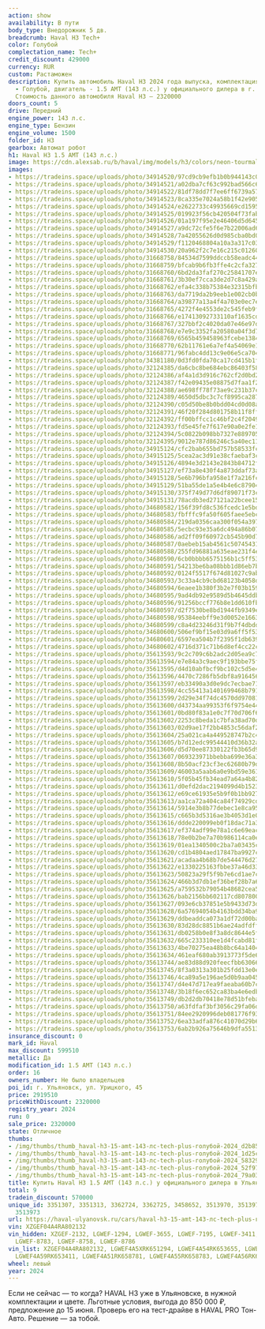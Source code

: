```yaml
---
action: show
availability: В пути
body_type: Внедорожник 5 дв.
breadcrumb: Haval H3 Tech+
color: Голубой
complectation_name: Tech+
credit_discount: 429000
currency: RUR
custom: Растаможен
description: Купить автомобиль Haval H3 2024 года выпуска, комплектация Tech+, цвет
  - Голубой, двигатель - 1.5 AMT (143 л.с.) у официального дилера в г. Ульяновск.
  Стоимость данного автомобиля Haval H3 – 2320000
doors_count: 5
drive: Передний
engine_power: 143 л.с.
engine_type: Бензин
engine_volume: 1500
folder_id: H3
gearbox: Автомат робот
h1: Haval H3 1.5 AMT (143 л.с.)
image: https://cdn.alexsab.ru/b/haval/img/models/h3/colors/neon-tourmaline.webp
images:
- https://tradeins.space/uploads/photo/34914520/97cd9cb9efb1b0b944143c0c6a6d2b85.jpg
- https://tradeins.space/uploads/photo/34914521/a02dba7cf63c992bad566c62b031d25c.jpg
- https://tradeins.space/uploads/photo/34914522/81df78dd7f7ee6ff6739a5715fe58329.jpg
- https://tradeins.space/uploads/photo/34914523/8ca335e7024a58b1f42e90568e652f97.jpg
- https://tradeins.space/uploads/photo/34914524/e2622733c49935669cd159579fa79a03.jpg
- https://tradeins.space/uploads/photo/34914525/019923f56cb420504f73fab363c7c7a7.jpg
- https://tradeins.space/uploads/photo/34914526/01a197f95e2e46406d5d64556d0c8a3b.jpg
- https://tradeins.space/uploads/photo/34914527/a9dc72cfe5f6e7b22006ad67db6078b4.jpg
- https://tradeins.space/uploads/photo/34914528/7a42055626d0d985cba0bd029787bcb6.jpg
- https://tradeins.space/uploads/photo/34914529/f1120468804a10a3a317c0305308ab7f.jpg
- https://tradeins.space/uploads/photo/34914530/20a962f2c7e16c215c0126096061d17b.jpg
- https://tradeins.space/uploads/photo/31668758/84534d7599ddccb58eadc4478ceb7442.jpg
- https://tradeins.space/uploads/photo/31668759/bfcab9b6fb3ffe4c2cfa327d87f11fd1.jpg
- https://tradeins.space/uploads/photo/31668760/6bd2da3faf270c25841707e464e11726.jpg
- https://tradeins.space/uploads/photo/31668761/3b30ef7cca3de2d7c8a429aba0a9d675.jpg
- https://tradeins.space/uploads/photo/31668762/efa4c338b75384e32315bfb1796df147.jpg
- https://tradeins.space/uploads/photo/31668763/da7719da2b9eeb1e002cb0b36461cdf6.jpg
- https://tradeins.space/uploads/photo/31668764/a39877a13a4f4a703e0ec7ef4d7aa274.jpg
- https://tradeins.space/uploads/photo/31668765/4272f4e4553de2c545feb9f8f640b45e.jpg
- https://tradeins.space/uploads/photo/31668766/e17413092733110af1635cd6e6b067ec.jpg
- https://tradeins.space/uploads/photo/31668767/327bbf2c4020da07e46e97d6e64e5a06.jpg
- https://tradeins.space/uploads/photo/31668768/e7e9c3352fa20580a04f3d721636d2cc.jpg
- https://tradeins.space/uploads/photo/31668769/6565b459458963fcebe1384b53067cfa.jpg
- https://tradeins.space/uploads/photo/31668770/62b11761e6a7ef4a54069e1c104b1bcc.jpg
- https://tradeins.space/uploads/photo/31668771/96fabc4dd13c9e06e5ca704408c632da.jpg
- https://tradeins.space/uploads/photo/34381180/0d3fd0fda70ca17cd415b1fe92f6a1b8.png
- https://tradeins.space/uploads/photo/32124385/da6cbc8be684ebc86403f58d6c07def4.jpg
- https://tradeins.space/uploads/photo/32124386/af4a1d3d916c762cf2d0bd23d6fbd364.jpg
- https://tradeins.space/uploads/photo/32124387/f42e09435e08875d7faa1f2d5f671aef.jpg
- https://tradeins.space/uploads/photo/32124388/ae698ff78f73ae9c231b37c9a399c102.jpg
- https://tradeins.space/uploads/photo/32124389/4650d5dbc3c7cf8995ca287013273f90.jpg
- https://tradeins.space/uploads/photo/32124390/c05d50be8b0bdd04cd0d08ad5eec1a7c.jpg
- https://tradeins.space/uploads/photo/32124391/46f20f284d801758b11f8fff91a80d6c.jpg
- https://tradeins.space/uploads/photo/32124392/ff00bffcc1c46bf2c4f20491d337549c.jpg
- https://tradeins.space/uploads/photo/32124393/fd5e45fe7f617e90a0e2fe1466511b80.jpg
- https://tradeins.space/uploads/photo/32124394/5c0822b098bb7327e8897058987f6010.jpg
- https://tradeins.space/uploads/photo/32124395/9012e787d86246c5a40ec11502392599.jpg
- https://tradeins.space/uploads/photo/34915124/cfc2bab655bd757b58533fc14aa12aae.jpg
- https://tradeins.space/uploads/photo/34915125/5cea2ac3d91e38cfaebaf3c1c84a733b.jpg
- https://tradeins.space/uploads/photo/34915126/4894e3d2143e2843b84712fa23922db5.jpg
- https://tradeins.space/uploads/photo/34915127/ef73a8e430f4a873ddaf73ac69dd5908.jpg
- https://tradeins.space/uploads/photo/34915128/5e6b796bfa958e1f7a216fc53a535482.jpg
- https://tradeins.space/uploads/photo/34915129/51ba55de1a5e4b4e6c879041b33589b8.jpg
- https://tradeins.space/uploads/photo/34915130/375f749d77d6df89071f73c1dfff1702.jpg
- https://tradeins.space/uploads/photo/34915131/78acdb3ed27121a22bcee152c64f1199.jpg
- https://tradeins.space/uploads/photo/34680582/156f39fd8c536fcedc1e5bdee9ad7edb.JPG
- https://tradeins.space/uploads/photo/34680583/fbfffc9fa50f605faee5ebca07b4e8f3.JPG
- https://tradeins.space/uploads/photo/34680584/219da0356caa300f054a397b82505059.JPG
- https://tradeins.space/uploads/photo/34680585/5ecbc93e35a6dc494a86b072a6e59f04.JPG
- https://tradeins.space/uploads/photo/34680586/ad2ff09f60972cb545b90d7d682d7ddc.JPG
- https://tradeins.space/uploads/photo/34680587/0aebeb15ab4561c50745431a5ce431af.JPG
- https://tradeins.space/uploads/photo/34680588/255fd96881a635eae231f4e6a7ef893d.JPG
- https://tradeins.space/uploads/photo/34680590/6cb0bbbb6575156b1c5ff53987a8bd74.jpg
- https://tradeins.space/uploads/photo/34680591/54213be6ba08bbb1d86eb7b133f11baf.jpg
- https://tradeins.space/uploads/photo/34680592/0124f5517f674d81027c9ab0a422883f.jpg
- https://tradeins.space/uploads/photo/34680593/3c33a4cb9cbd68123b4058d17fbe2f65.jpg
- https://tradeins.space/uploads/photo/34680594/6eaee1b380f3b2e7f03b15999baf190b.jpg
- https://tradeins.space/uploads/photo/34680595/9ad4db92e9589d5b4645ddbcee06474b.jpg
- https://tradeins.space/uploads/photo/34680596/91256bccf776b8e1dd610fb4e31c695a.jpg
- https://tradeins.space/uploads/photo/34680597/d2f7530be8bd1944fb9349ea51eb5145.jpg
- https://tradeins.space/uploads/photo/34680598/95384eebff9e3d0052e166383b8011ed.jpg
- https://tradeins.space/uploads/photo/34680599/c8a4d23246d31f9b7f4dbdd00fcd67d5.jpg
- https://tradeins.space/uploads/photo/34680600/506ef9bf15e03d9a6ff5f5394e8de301.jpg
- https://tradeins.space/uploads/photo/34680601/6597ea504b7f2395f1db639c01e61848.jpg
- https://tradeins.space/uploads/photo/34680602/4716d371c71b6d8ef4cc22cc98688e4e.jpg
- https://tradeins.space/uploads/photo/35613593/9c2c709c6b2adc2d05ea9c713b33343f.jpg
- https://tradeins.space/uploads/photo/35613594/e7e84a3c9aec9f193bbe75f08e2d9c0a.jpg
- https://tradeins.space/uploads/photo/35613595/d4d10abfbcf9bc102c5d5e40fa0602cd.jpg
- https://tradeins.space/uploads/photo/35613596/4470c7286fb5dbf8a9164565fabe9cf6.jpg
- https://tradeins.space/uploads/photo/35613597/eb33490a3d0e9dc7ecbae71f721aa36a.jpg
- https://tradeins.space/uploads/photo/35613598/4cc55413a1401699468b79195cb1ccbb.jpg
- https://tradeins.space/uploads/photo/35613599/2d29e34f74dc4570dd970813faaf19bc.jpg
- https://tradeins.space/uploads/photo/35613600/d43734aa99353f6f9754e4491f7a81ab.jpg
- https://tradeins.space/uploads/photo/35613601/0bd80f83a1e0c7f70d706f6c3c0cfb51.jpg
- https://tradeins.space/uploads/photo/35613602/2253c8beda1c7bfa38ad70dffd67c315.jpg
- https://tradeins.space/uploads/photo/35613603/02d9ae17f2bb4853c56daf2793d4831e.jpg
- https://tradeins.space/uploads/photo/35613604/25a021ca4a449528747b2c4069dd9c01.jpg
- https://tradeins.space/uploads/photo/35613605/b7d12edc99544410d36b32a047b303bd.jpg
- https://tradeins.space/uploads/photo/35613606/d5d70ee87330122fb3b65d93ff301158.jpg
- https://tradeins.space/uploads/photo/35613607/069323971bbebba699e36a3af4c18a26.jpg
- https://tradeins.space/uploads/photo/35613608/8b50acf23cf3ec62680b79d8a7348824.jpg
- https://tradeins.space/uploads/photo/35613609/46003a5aab6a0e9bd59e361e7b896a17.jpg
- https://tradeins.space/uploads/photo/35613610/5f05b45fb34ead7a64a4b8230442716b.jpg
- https://tradeins.space/uploads/photo/35613611/d0efd2dac2194099d4b1523da662ed0f.jpg
- https://tradeins.space/uploads/photo/35613612/e69ce61935e5b9f0b1bb927ec07fe19a.jpg
- https://tradeins.space/uploads/photo/35613613/aa1ca72a404ca84f74929cde757da2f6.jpg
- https://tradeins.space/uploads/photo/35613614/5914e3b8b77debec1e8ca95a17d9e742.jpg
- https://tradeins.space/uploads/photo/35613615/c665b3d5316ae3b4053d1e068e19c17c.jpg
- https://tradeins.space/uploads/photo/35613616/ddde220099eb0f18dac71a3293e38c50.jpg
- https://tradeins.space/uploads/photo/35613617/ef374adf99e78a1c6e69eacb94f14b9d.jpg
- https://tradeins.space/uploads/photo/35613618/78e0b2be7a70b986114ca0e7ea0acd2b.jpg
- https://tradeins.space/uploads/photo/35613619/01ea1340500c2ba7a03435ccc713c4bb.jpg
- https://tradeins.space/uploads/photo/35613620/cd1b4804aed17847ba9927c39a80b2ee.jpg
- https://tradeins.space/uploads/photo/35613621/acadaa4b68b7de544476d2726daa5ee2.jpg
- https://tradeins.space/uploads/photo/35613622/e1330225163fbbe37a46d331380d7d80.jpg
- https://tradeins.space/uploads/photo/35613623/50823a29f5f9b7e6cd1ae7cc1199528b.jpg
- https://tradeins.space/uploads/photo/35613624/466b3d7db1ef36bef28b7a6ca5031dc1.jpg
- https://tradeins.space/uploads/photo/35613625/a759532b79054b48682cea59f86fb8ed.jpg
- https://tradeins.space/uploads/photo/35613626/bab2156bb602117cd807800dfdb3423f.jpg
- https://tradeins.space/uploads/photo/35613627/093e6cb37851e5b9433d73d90b7f4604.jpg
- https://tradeins.space/uploads/photo/35613628/6a57694054b4163bdd34ba9c12b7a86c.jpg
- https://tradeins.space/uploads/photo/35613629/ddbeaddca073a1df72d00babfdc241bd.jpg
- https://tradeins.space/uploads/photo/35613630/83d28dc8851b6ae24adfdffc2847b98c.jpg
- https://tradeins.space/uploads/photo/35613631/db0258b0e8f3a8dc8644e5f904a0cdc1.jpg
- https://tradeins.space/uploads/photo/35613632/665c233310ee1d4fcabd81f141b7e416.jpg
- https://tradeins.space/uploads/photo/35613633/4be70275ea48b8bc64a140484a36309c.jpg
- https://tradeins.space/uploads/photo/35613634/461eaf680ab3913773f5de663c5a71b1.jpg
- https://tradeins.space/uploads/photo/35613744/ae83d88d920feecfbb63066a4e8d0155.jpg
- https://tradeins.space/uploads/photo/35613745/8f3a0313a301b25fdd13e0e3361c76c8.jpg
- https://tradeins.space/uploads/photo/35613746/4ca89a5e196ae5d0b9aa0458489cbb64.jpg
- https://tradeins.space/uploads/photo/35613747/d4e47d717ea9faeaba60b7c2dce3c30e.jpg
- https://tradeins.space/uploads/photo/35613748/3b18f6ec652ca83ba4e6edb442f098a2.jpg
- https://tradeins.space/uploads/photo/35613749/db2d2db70418e78d51bfebad8c7ad17c.jpg
- https://tradeins.space/uploads/photo/35613750/a63fdfaf3bf3056c29fa06dc75397aba.jpg
- https://tradeins.space/uploads/photo/35613751/84ee2920996deb081776f9335bd8c308.jpg
- https://tradeins.space/uploads/photo/35613752/6ea33adfa876c41070d29b6c8fdf278a.jpg
- https://tradeins.space/uploads/photo/35613753/6ab2b926a75646b9dfa551365e4bb207.jpg
insurance_discount: 0
mark_id: Haval
max_discount: 599510
metallic: Да
modification_id: 1.5 AMT (143 л.с.)
order: 16
owners_number: Не было владельцев
poi_id: г. Ульяновск, ул. Урицкого, 45
price: 2919510
priceWithDiscount: 2320000
registry_year: 2024
run: 0
sale_price: 2320000
state: Отличное
thumbs:
- /img/thumbs/thumb_haval-h3-15-amt-143-лс-tech-plus-голубой-2024_d2b85_0.webp
- /img/thumbs/thumb_haval-h3-15-amt-143-лс-tech-plus-голубой-2024_1d25c_1.webp
- /img/thumbs/thumb_haval-h3-15-amt-143-лс-tech-plus-голубой-2024_58329_2.webp
- /img/thumbs/thumb_haval-h3-15-amt-143-лс-tech-plus-голубой-2024_52f97_3.webp
- /img/thumbs/thumb_haval-h3-15-amt-143-лс-tech-plus-голубой-2024_79a03_4.webp
title: Купить Haval H3 1.5 AMT (143 л.с.) у официального дилера в Ульяновске
total: 9
tradein_discount: 570000
unique_id: 3351307, 3351313, 3362724, 3362725, 3458652, 3513970, 3513971, 3513972,
  3513973
url: https://haval-ulyanovsk.ru/cars/haval-h3-15-amt-143-лс-tech-plus-голубой-2024/
vin: XZGEF04A4RA802132
vin_hidden: XZGEF-2132, LGWEF-1294, LGWEF-3655, LGWEF-7195, LGWEF-3411, LGWEF-8781,
  LGWEF-8783, LGWEF-8758, LGWEF-8786
vin_list: XZGEF04A4RA802132, LGWEF4A5XRK651294, LGWEF4A54RK653655, LGWEF4A55RK657195,
  LGWEF4A59RK653411, LGWEF4A51RK658781, LGWEF4A55RK658783, LGWEF4A56RK658758, LGWEF4A50RK658786
wheel: левый
year: 2024
---
```

Если не сейчас — то когда? HAVAL H3 уже в Ульяновске, в нужной комплектации и цвете. Льготные условия, выгода до 850 000 ₽, предложение до 15 июня. Проверь его на тест-драйве в HAVAL PRO Тон-Авто. Решение — за тобой.
